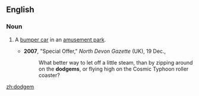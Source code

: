 ==English==

===Noun===
{{en-noun}}

# {{British}} A [[bumper car]] in an [[amusement park]].
#*'''2007''', "Special Offer," ''North Devon Gazette'' (UK), 19 Dec.,
#*:What better way to let off a little steam, than by zipping around on the '''dodgems''', or flying high on the Cosmic Typhoon roller coaster?

[[zh:dodgem]]